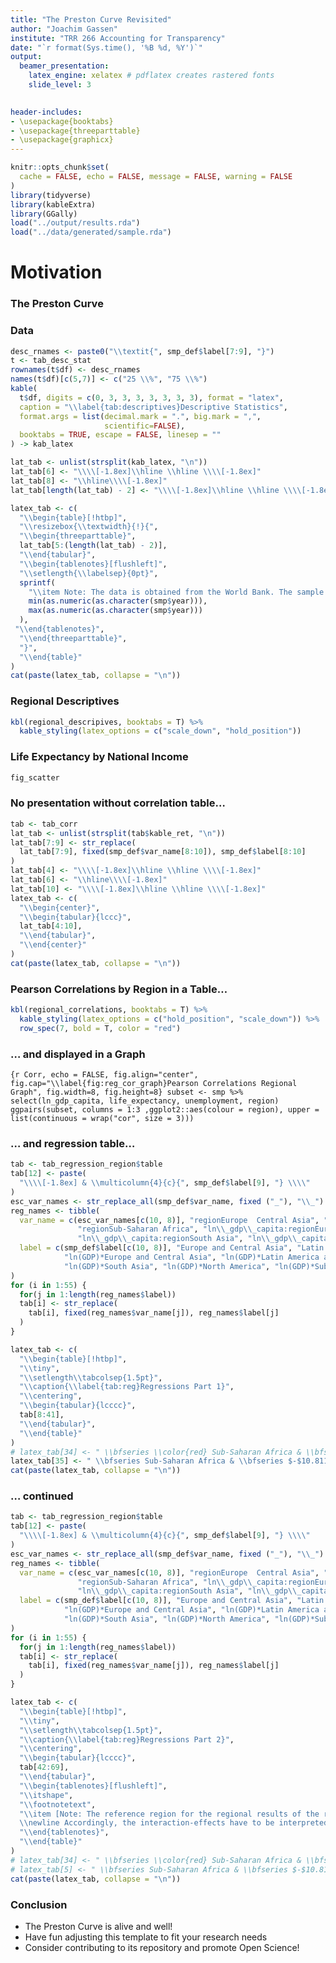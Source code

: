 ```yaml
---
title: "The Preston Curve Revisited"
author: "Joachim Gassen"
institute: "TRR 266 Accounting for Transparency"
date: "`r format(Sys.time(), '%B %d, %Y')`"
output: 
  beamer_presentation: 
    latex_engine: xelatex # pdflatex creates rastered fonts
    slide_level: 3

        
header-includes:
- \usepackage{booktabs} 
- \usepackage{threeparttable}
- \usepackage{graphicx}
---
```



```r
knitr::opts_chunk$set(
  cache = FALSE, echo = FALSE, message = FALSE, warning = FALSE
)
library(tidyverse)
library(kableExtra)
library(GGally)
load("../output/results.rda")
load("../data/generated/sample.rda")
```


# Motivation

### The Preston Curve

\begin{center}
\includegraphics[width=0.8\textwidth]{../media/preston_1975_p235.png} \\
Preston (1975, p. 235)
\end{center}


### Data

```r
desc_rnames <- paste0("\\textit{", smp_def$label[7:9], "}")
t <- tab_desc_stat
rownames(t$df) <- desc_rnames
names(t$df)[c(5,7)] <- c("25 \\%", "75 \\%")
kable(
  t$df, digits = c(0, 3, 3, 3, 3, 3, 3, 3), format = "latex",
  caption = "\\label{tab:descriptives}Descriptive Statistics",
  format.args = list(decimal.mark = ".", big.mark = ",", 
                     scientific=FALSE),
  booktabs = TRUE, escape = FALSE, linesep = ""
) -> kab_latex

lat_tab <- unlist(strsplit(kab_latex, "\n"))
lat_tab[6] <- "\\\\[-1.8ex]\\hline \\hline \\\\[-1.8ex]"
lat_tab[8] <- "\\hline\\\\[-1.8ex]"
lat_tab[length(lat_tab) - 2] <- "\\\\[-1.8ex]\\hline \\hline \\\\[-1.8ex]"

latex_tab <- c(
  "\\begin{table}[!htbp]",  
  "\\resizebox{\\textwidth}{!}{",
  "\\begin{threeparttable}",
  lat_tab[5:(length(lat_tab) - 2)],
  "\\end{tabular}",
  "\\begin{tablenotes}[flushleft]",
  "\\setlength{\\labelsep}{0pt}",
  sprintf(
    "\\item Note: The data is obtained from the World Bank. The sample covers %d countries and the period %d to %d. \\textit{National Income per captia} values are in constant 2010 thousand U.S. dollars.", length(unique(smp$country)),
    min(as.numeric(as.character(smp$year))), 
    max(as.numeric(as.character(smp$year)))
  ),
 "\\end{tablenotes}",
  "\\end{threeparttable}",
  "}",
  "\\end{table}"
)
cat(paste(latex_tab, collapse = "\n"))  
```

### Regional Descriptives

```r
kbl(regional_descripives, booktabs = T) %>%
  kable_styling(latex_options = c("scale_down", "hold_position"))
```

### Life Expectancy by National Income

```r
fig_scatter
```

### No presentation without correlation table...

``` r
tab <- tab_corr
lat_tab <- unlist(strsplit(tab$kable_ret, "\n"))
lat_tab[7:9] <- str_replace(
  lat_tab[7:9], fixed(smp_def$var_name[8:10]), smp_def$label[8:10]
)
lat_tab[4] <- "\\\\[-1.8ex]\\hline \\hline \\\\[-1.8ex]"
lat_tab[6] <- "\\hline\\\\[-1.8ex]"
lat_tab[10] <- "\\\\[-1.8ex]\\hline \\hline \\\\[-1.8ex]"
latex_tab <- c(
  "\\begin{center}",
  "\\begin{tabular}{lccc}",
  lat_tab[4:10],
  "\\end{tabular}",
  "\\end{center}"
)
cat(paste(latex_tab, collapse = "\n"))
```

### Pearson Correlations by Region in a Table...

```r
kbl(regional_correlations, booktabs = T) %>%
  kable_styling(latex_options = c("hold_position", "scale_down")) %>%
  row_spec(7, bold = T, color = "red")
```

### ... and displayed in a Graph

```{r Corr, echo = FALSE, fig.align="center", fig.cap="\\label{fig:reg_cor_graph}Pearson Correlations Regional Graph", fig.width=8, fig.height=8}
subset <- smp %>% select(ln_gdp_capita, life_expectancy, unemployment, region)
ggpairs(subset, columns = 1:3 ,ggplot2::aes(colour = region), upper = list(continuous = wrap("cor", size = 3)))
```

### ... and regression table...

``` r
tab <- tab_regression_region$table
tab[12] <- paste(
  "\\\\[-1.8ex] & \\multicolumn{4}{c}{", smp_def$label[9], "} \\\\"
)
esc_var_names <- str_replace_all(smp_def$var_name, fixed ("_"), "\\_")
reg_names <- tibble(
  var_name = c(esc_var_names[c(10, 8)], "regionEurope  Central Asia", "regionLatin America  Caribbean" , "regionMiddle East  North Africa", "regionSouth Asia", "regionNorth America",
               "regionSub-Saharan Africa", "ln\\_gdp\\_capita:regionEurope  Central Asia", "ln\\_gdp\\_capita:regionLatin America  Caribbean", "ln\\_gdp\\_capita:regionMiddle East  North Africa",
               "ln\\_gdp\\_capita:regionSouth Asia", "ln\\_gdp\\_capita:regionNorth America", "ln\\_gdp\\_capita:regionSub-Saharan Africa"),
  label = c(smp_def$label[c(10, 8)], "Europe and Central Asia", "Latin America and Caribbean" , "Middle East and North Africa", "South Asia", "North America", "Sub-Saharan Africa", 
            "ln(GDP)*Europe and Central Asia", "ln(GDP)*Latin America and Caribbean", "ln(GDP)*Middle East and North Africa",
            "ln(GDP)*South Asia", "ln(GDP)*North America", "ln(GDP)*Sub-Saharan Africa")
)
for (i in 1:55) {
  for(j in 1:length(reg_names$label))
  tab[i] <- str_replace(
    tab[i], fixed(reg_names$var_name[j]), reg_names$label[j]
  )
}

latex_tab <- c(
  "\\begin{table}[!htbp]",
  "\\tiny",
  "\\setlength\\tabcolsep{1.5pt}",
  "\\caption{\\label{tab:reg}Regressions Part 1}",
  "\\centering",
  "\\begin{tabular}{lcccc}",
  tab[8:41],
  "\\end{tabular}",
  "\\end{table}"
)
# latex_tab[34] <- " \\bfseries \\color{red} Sub-Saharan Africa & \\bfseries \\color{red} $-$10.811$^{***}$ & \\bfseries \\color{red} $-$10.849$^{***}$ & \\bfseries \\color{red} $-$11.226$^{***}$ &  \\\\ "
latex_tab[35] <- " \\bfseries Sub-Saharan Africa & \\bfseries $-$10.811$^{***}$ & \\bfseries $-$10.849$^{***}$ & \\bfseries $-$11.226$^{***}$ &  \\\\ "
cat(paste(latex_tab, collapse = "\n"))
```

### ... continued

``` r
tab <- tab_regression_region$table
tab[12] <- paste(
  "\\\\[-1.8ex] & \\multicolumn{4}{c}{", smp_def$label[9], "} \\\\"
)
esc_var_names <- str_replace_all(smp_def$var_name, fixed ("_"), "\\_")
reg_names <- tibble(
  var_name = c(esc_var_names[c(10, 8)], "regionEurope  Central Asia", "regionLatin America  Caribbean" , "regionMiddle East  North Africa", "regionSouth Asia", "regionNorth America",
               "regionSub-Saharan Africa", "ln\\_gdp\\_capita:regionEurope  Central Asia", "ln\\_gdp\\_capita:regionLatin America  Caribbean", "ln\\_gdp\\_capita:regionMiddle East  North Africa",
               "ln\\_gdp\\_capita:regionSouth Asia", "ln\\_gdp\\_capita:regionNorth America", "ln\\_gdp\\_capita:regionSub-Saharan Africa"),
  label = c(smp_def$label[c(10, 8)], "Europe and Central Asia", "Latin America and Caribbean" , "Middle East and North Africa", "South Asia", "North America", "Sub-Saharan Africa", 
            "ln(GDP)*Europe and Central Asia", "ln(GDP)*Latin America and Caribbean", "ln(GDP)*Middle East and North Africa",
            "ln(GDP)*South Asia", "ln(GDP)*North America", "ln(GDP)*Sub-Saharan Africa")
)
for (i in 1:55) {
  for(j in 1:length(reg_names$label))
  tab[i] <- str_replace(
    tab[i], fixed(reg_names$var_name[j]), reg_names$label[j]
  )
}

latex_tab <- c(
  "\\begin{table}[!htbp]",
  "\\tiny",
  "\\setlength\\tabcolsep{1.5pt}",
  "\\caption{\\label{tab:reg}Regressions Part 2}",
  "\\centering",
  "\\begin{tabular}{lcccc}",
  tab[42:69],
  "\\end{tabular}",
  "\\begin{tablenotes}[flushleft]",
  "\\itshape",
  "\\footnotetext",
  "\\item [Note: The reference region for the regional results of the regression output is: East Asia and Pacific. 
  \\newline Accordingly, the interaction-effects have to be interpreted relatively to the reference category.]",
  "\\end{tablenotes}",
  "\\end{table}"
)
# latex_tab[34] <- " \\bfseries \\color{red} Sub-Saharan Africa & \\bfseries \\color{red} $-$10.811$^{***}$ & \\bfseries \\color{red} $-$10.849$^{***}$ & \\bfseries \\color{red} $-$11.226$^{***}$ &  \\\\ "
# latex_tab[5] <- " \\bfseries Sub-Saharan Africa & \\bfseries $-$10.811$^{***}$ & \\bfseries $-$10.849$^{***}$ & \\bfseries $-$11.226$^{***}$ &  \\\\ "
cat(paste(latex_tab, collapse = "\n"))
```


### Conclusion

- The Preston Curve is alive and well! 
- Have fun adjusting this template to fit your research needs
- Consider contributing to its repository and promote Open Science!








